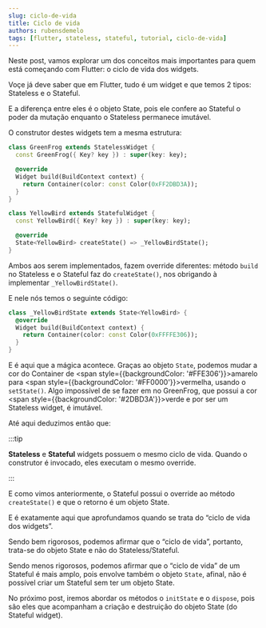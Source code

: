 ```yaml
---
slug: ciclo-de-vida
title: Ciclo de vida
authors: rubensdemelo
tags: [flutter, stateless, stateful, tutorial, ciclo-de-vida]
---
```


Neste post, vamos explorar um dos conceitos mais importantes para quem está começando com Flutter: o ciclo de vida dos widgets.

Voçe já deve saber que em Flutter, tudo é um widget e que temos 2 tipos: Stateless e o Stateful.

E a diferença entre eles é o objeto State, pois ele confere ao Stateful o poder da mutação enquanto o Stateless permanece imutável.

O construtor destes widgets tem a mesma estrutura:

```dart
class GreenFrog extends StatelessWidget {
  const GreenFrog({ Key? key }) : super(key: key);

  @override
  Widget build(BuildContext context) {
    return Container(color: const Color(0xFF2DBD3A));
  }
}
```

```dart
class YellowBird extends StatefulWidget {
  const YellowBird({ Key? key }) : super(key: key);

  @override
  State<YellowBird> createState() => _YellowBirdState();
}
```

Ambos aos serem implementados, fazem override diferentes: método `build` no Stateless e o Stateful faz do `createState()`, nos obrigando à implementar `_YellowBirdState()`.

E nele nós temos o seguinte código: 

```dart
class _YellowBirdState extends State<YellowBird> {
  @override
  Widget build(BuildContext context) {
    return Container(color: const Color(0xFFFFE306));
  }
}
```

 E é aqui que a mágica acontece. Graças ao objeto `State`, podemos mudar a cor do Container de <span style={{backgroundColor: '#FFE306'}}>amarelo</span> para <span style={{backgroundColor: '#FF0000'}}>vermelha</span>, usando o `setState()`. Algo impossível de se fazer em no GreenFrog, que possui a cor <span style={{backgroundColor: '#2DBD3A'}}>verde</span> e por ser um Stateless widget, é imutável. 

Até aqui deduzimos então que:

:::tip

**Stateless** e **Stateful** widgets possuem o mesmo ciclo de vida. Quando o construtor é invocado, eles executam o mesmo override.

:::

E como vimos anteriormente, o Stateful possui o override ao método `createState()` e que o retorno é um objeto State. 

E é exatamente aqui que aprofundamos quando se trata do “ciclo de vida dos widgets”. 

Sendo bem rigorosos, podemos afirmar que o “ciclo de vida”, portanto, trata-se do objeto State e não do Stateless/Stateful.

Sendo menos rigorosos, podemos afirmar que o “ciclo de vida” de um Stateful é mais amplo, pois envolve também o objeto `State`, afinal, não é possível criar um Stateful sem ter um objeto State.  

No próximo post, iremos abordar os métodos o `initState` e o `dispose`, pois são eles que acompanham a criação e destruição do objeto State (do Stateful widget).